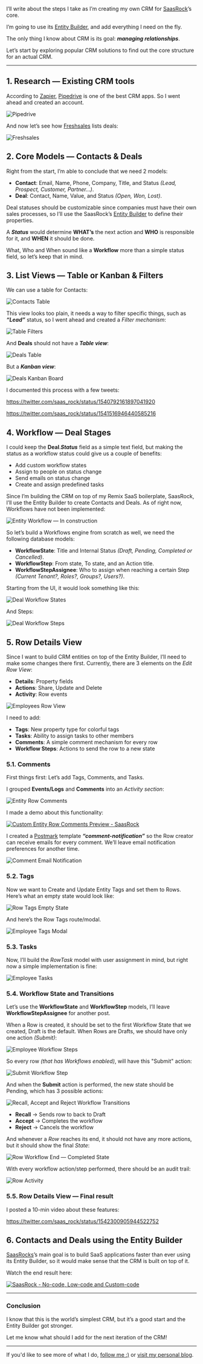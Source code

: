 I’ll write about the steps I take as I’m creating my own CRM for [SaasRock](http://saasrock.com/)’s core.

I’m going to use its [Entity Builder](https://saasrock.com/docs/features/entity-builder), and add everything I need on the fly.

The only thing I know about CRM is its goal: _**managing relationships**_.

Let’s start by exploring popular CRM solutions to find out the core structure for an actual CRM.

---

## 1. Research — Existing CRM tools

According to [Zapier](https://zapier.com/blog/best-crm-app/), [Pipedrive](https://www.pipedrive.com/es) is one of the best CRM apps. So I went ahead and created an account.

![Pipedrive](https://miro.medium.com/max/1400/1*wY6jd2_5jb3hS-JM7ujaqg.png)

And now let’s see how [Freshsales](https://www.freshworks.com/crm/sales/) lists deals:

![Freshsales](https://miro.medium.com/max/1400/1*p9X9Vd0HAfYdPuzD2LzcIg.png)

## 2. Core Models — Contacts & Deals

Right from the start, I’m able to conclude that we need 2 models:

- **Contact**: Email, Name, Phone, Company, Title, and Status _(Lead, Prospect, Customer, Partner…)_.
- **Deal**: Contact, Name, Value, and Status _(Open, Won, Lost)_.

Deal statuses should be customizable since companies must have their own sales processes, so I’ll use the SaasRock’s [Entity Builder](https://saasrock.com/docs/features/entity-builder) to define their properties.

A **_Status_** would determine **WHAT’s** the next action and **WHO** is responsible for it, and **WHEN** it should be done.

What, Who and When sound like a **Workflow** more than a simple status field, so let’s keep that in mind.

## 3. List Views — Table or Kanban & Filters

We can use a table for Contacts:

![Contacts Table](https://miro.medium.com/max/1400/1*YP1CBaacamdJmqIrtoniAg.png)

This view looks too plain, it needs a way to filter specific things, such as **_“Lead”_** status, so I went ahead and created a _Filter mechanism_:

![Table Filters](https://miro.medium.com/max/1400/1*cgw4iuNMUB2FwMPSGGFSeA.png)

And **Deals** should not have a **_Table view_**:

![Deals Table](https://miro.medium.com/max/1400/1*5tF-i5Py9G1BFHBL5EZm-A.png)

But a **_Kanban view_**:

![Deals Kanban Board](https://miro.medium.com/max/1400/1*2lfFmwvzivytSRdUGFcuPQ.png)

I documented this process with a few tweets:

https://twitter.com/saas_rock/status/1540792161897041920

https://twitter.com/saas_rock/status/1541516946440585216

## 4. Workflow — Deal Stages

I could keep the **Deal**.**_Status_** field as a simple text field, but making the status as a workflow status could give us a couple of benefits:

- Add custom workflow states
- Assign to people on status change
- Send emails on status change
- Create and assign predefined tasks

Since I’m building the CRM on top of my Remix SaaS boilerplate, SaasRock, I’ll use the Entity Builder to create Contacts and Deals. As of right now, Workflows have not been implemented:

![Entity Workflow — In construction](https://miro.medium.com/max/1400/1*hAcSDGP_5sUhkGHMvO-rQg.png)

So let’s build a Workflows engine from scratch as well, we need the following database models:

- **WorkflowState**: Title and Internal Status _(Draft, Pending, Completed or Cancelled)_.
- **WorkflowStep**: From state, To state, and an Action title.
- **WorkflowStepAssignee**: Who to assign when reaching a certain Step _(Current Tenant?, Roles?, Groups?, Users?)_.

Starting from the UI, it would look something like this:

![Deal Workflow States](https://miro.medium.com/max/1400/1*wnNV1nKUeJO6jc1t0KWR8g.png)

And Steps:

![Deal Workflow Steps](https://miro.medium.com/max/1400/1*RzPNnldIE2QwT9kbT-yJWA.png)

## 5. Row Details View

Since I want to build CRM entities on top of the Entity Builder, I’ll need to make some changes there first. Currently, there are 3 elements on the _Edit Row View_:

- **Details**: Property fields
- **Actions**: Share, Update and Delete
- **Activity**: Row events

![Employees Row View](https://miro.medium.com/max/1400/1*x1Nlc5MTgMCYnQZJbZEkSA.png)

I need to add:

- **Tags**: New property type for colorful tags
- **Tasks**: Ability to assign tasks to other members
- **Comments**: A simple comment mechanism for every row
- **Workflow Steps**: Actions to send the row to a new state

### 5.1. Comments

First things first: Let’s add Tags, Comments, and Tasks.

I grouped **Events/Logs** and **Comments** into an _Activity section_:

![Entity Row Comments](https://miro.medium.com/max/1400/1*27Fn6HfGmc5DNJ12tWCAsw.png)

I made a demo about this functionality:

[![Custom Entity Row Comments Preview - SaasRock](https://cdn.loom.com/sessions/thumbnails/aebc3f11cf9848e7b94d0b3712b8abd9-1656474399998-with-play.gif)](https://www.loom.com/share/aebc3f11cf9848e7b94d0b3712b8abd9|)

I created a [Postmark](https://postmarkapp.com/) template _**“comment-notification”**_ so the Row creator can receive emails for every comment. We’ll leave email notification preferences for another time.

![Comment Email Notification](https://miro.medium.com/max/1400/1*rGqJkkw24cAGeQWQmwraFQ.png)

### 5.2. Tags

Now we want to Create and Update Entity Tags and set them to Rows. Here’s what an empty state would look like:

![Row Tags Empty State](https://miro.medium.com/max/1400/1*CTnladNJukm8qB0yUrVNvA.png)

And here’s the Row Tags route/modal.

![Employee Tags Modal](https://miro.medium.com/max/1400/1*jnk-HA4heXBzwJYlJYQEWw.png)

### 5.3. Tasks

Now, I’ll build the _RowTask_ model with user assignment in mind, but right now a simple implementation is fine:

![Employee Tasks](https://miro.medium.com/max/1400/1*S4lgmyRpePSGDnfmgw2afA.png)

### 5.4. Workflow State and Transitions

Let’s use the **WorkflowState** and **WorkflowStep** models, I’ll leave **WorkflowStepAssignee** for another post.

When a Row is created, it should be set to the first Workflow State that we created, Draft is the default. When Rows are Drafts, we should have only one action _(Submit)_:

![Employee Workflow Steps](https://miro.medium.com/max/1400/1*FOuAcO2wr0vaV0U4jkywAw.png)

So every row _(that has Workflows enabled)_, will have this "Submit" action:

![Submit Workflow Step](https://miro.medium.com/max/1400/1*mghjHZRlN7q0s9fOrMPHHQ.png)

And when the **Submit** action is performed, the new state should be Pending, which has 3 possible actions:

![Recall, Accept and Reject Workflow Transitions](https://miro.medium.com/max/1400/1*bAEVjzxiApN_3G2yh2eHnQ.png)

- **Recall** → Sends row to back to Draft
- **Accept** → Completes the workflow
- **Reject** → Cancels the workflow

And whenever a _Row_ reaches its end, it should not have any more actions, but it should show the final _State_:

![Row Workflow End — Completed State](https://miro.medium.com/max/1400/1*LZPg8PpJxs2N1hf84kuUYQ.png)

With every workflow action/step performed, there should be an audit trail:

![Row Activity
](https://miro.medium.com/max/1400/1*ry-tXzf1_ocyQfaeFofnZg.png)

### 5.5. Row Details View — Final result

I posted a 10-min video about these features:

https://twitter.com/saas_rock/status/1542300905944522752

## 6. Contacts and Deals using the Entity Builder

[SaasRocks](https://saasrock.com/)’s main goal is to build SaaS applications faster than ever using its Entity Builder, so it would make sense that the CRM is built on top of it.

Watch the end result here:

[![SaasRock - No-code, Low-code and Custom-code](https://img.youtube.com/vi/gErrqmGv1tw/0.jpg)](https://www.youtube.com/watch?v=gErrqmGv1tw)

---

### Conclusion

I know that this is the world’s simplest CRM, but it’s a good start and the Entity Builder got stronger.

Let me know what should I add for the next iteration of the CRM!

---

If you'd like to see more of what I do, [follow me :)](https://twitter.com/alexandromtzg) or [visit my personal blog](http://alexandro.dev).
